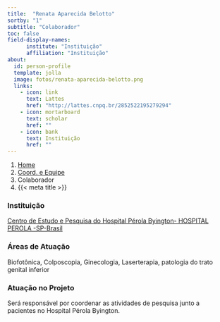 ```yaml
---
title:  "Renata Aparecida Belotto"
sortby: "1"
subtitle: "Colaborador"
toc: false
field-display-names:
      institute: "Instituição"
      affiliation: "Instituição"
about:
  id: person-profile
  template: jolla
  image: fotos/renata-aparecida-belotto.png
  links:
    - icon: link
      text: Lattes
      href: "http://lattes.cnpq.br/2852522195279294"
    - icon: mortarboard
      text: scholar
      href: ""
    - icon: bank
      text: Instituição
      href: ""
---
```


```{=html}
<nav aria-label="breadcrumb">
  <ol class="breadcrumb">
    <li class="breadcrumb-item"><a href="../../index.html">Home</a></li>
    <li class="breadcrumb-item"><a href="../coord-equipe.html">Coord. e Equipe</a></li>
    <li class="breadcrumb-item active">Colaborador</li>
    <li class="breadcrumb-item active" aria-current="page">{{< meta title >}}</li>
  </ol>
</nav>
```
:::{#person-profile}
:::

### Instituição

[Centro de Estudo e Pesquisa do Hospital Pérola Byington- HOSPITAL PEROLA -SP-Brasil]()

### Áreas de Atuação

Biofotônica, Colposcopia, Ginecologia, Laserterapia, patologia do trato genital inferior

### Atuação no Projeto

Será responsável por coordenar as atividades de pesquisa junto a pacientes no Hospital Pérola Byington.
